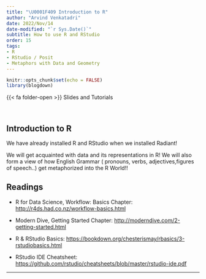 ```yaml
---
title: "\U0001F409 Introduction to R"
author: "Arvind Venkatadri"
date: 2022/Nov/14
date-modified: "`r Sys.Date()`"
subtitle: How to use R and RStudio
order: 15
tags:
- R
- RStudio / Posit
- Metaphors with Data and Geometry
---
```


```r
knitr::opts_chunk$set(echo = FALSE)
library(blogdown)
```

{{< fa folder-open >}} Slides and Tutorials

<a href="/content/slides/r-slides/owrking-in-R/index.qmd">
<i class="fa-solid fa-file-powerpoint fa-2x"></i></a>     
<a href="/content/labs/r-labs/pronouns/index.qmd">
<i class="fa-solid fa-code fa-2xl"></i></a>

## Introduction to R

We have already installed R and RStudio when we installed Radiant!

We will get acquainted with data and its representations in R! We will
also form a view of how English Grammar ( pronouns, verbs,
adjectives,figures of speech..) get metaphorized into the R World!!

## Readings

-   R for Data Science, Workflow: Basics Chapter:
    <http://r4ds.had.co.nz/workflow-basics.html>

-   Modern Dive, Getting Started Chapter:
    <http://moderndive.com/2-getting-started.html>

-   R & RStudio Basics:
    <https://bookdown.org/chesterismay/rbasics/3-rstudiobasics.html>

-   RStudio IDE Cheatsheet:
    <https://github.com/rstudio/cheatsheets/blob/master/rstudio-ide.pdf>

------------------------------------------------------------------------
